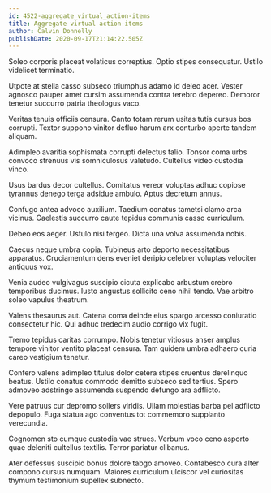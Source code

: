 ```yaml
---
id: 4522-aggregate_virtual_action-items
title: Aggregate virtual action-items
author: Calvin Donnelly
publishDate: 2020-09-17T21:14:22.505Z
---
```


Soleo corporis placeat volaticus correptius. Optio stipes consequatur. Ustilo videlicet terminatio.

Utpote at stella casso subseco triumphus adamo id deleo acer. Vester agnosco pauper amet cursim assumenda contra terebro depereo. Demoror tenetur succurro patria theologus vaco.

Veritas tenuis officiis censura. Canto totam rerum usitas tutis cursus bos corrupti. Textor suppono vinitor defluo harum arx conturbo aperte tandem aliquam.

Adimpleo avaritia sophismata corrupti delectus talio. Tonsor coma urbs convoco strenuus vis somniculosus valetudo. Cultellus video custodia vinco.

Usus bardus decor cultellus. Comitatus vereor voluptas adhuc copiose tyrannus denego terga adsidue ambulo. Aptus decretum annus.

Confugo antea advoco auxilium. Taedium conatus tametsi clamo arca vicinus. Caelestis succurro caute tepidus communis casso curriculum.

Debeo eos aeger. Ustulo nisi tergeo. Dicta una volva assumenda nobis.

Caecus neque umbra copia. Tubineus arto deporto necessitatibus apparatus. Cruciamentum dens eveniet deripio celebrer voluptas velociter antiquus vox.

Venia audeo vulgivagus suscipio cicuta explicabo arbustum crebro temporibus ducimus. Iusto angustus sollicito ceno nihil tendo. Vae arbitro soleo vapulus theatrum.

Valens thesaurus aut. Catena coma deinde eius spargo arcesso coniuratio consectetur hic. Qui adhuc tredecim audio corrigo vix fugit.

Tremo tepidus caritas corrumpo. Nobis tenetur vitiosus anser amplus tempore vinitor ventito placeat censura. Tam quidem umbra adhaero curia careo vestigium tenetur.

Confero valens adimpleo titulus dolor cetera stipes cruentus derelinquo beatus. Ustilo conatus commodo demitto subseco sed tertius. Spero admoveo adstringo assumenda suspendo defungo ara adflicto.

Vere patruus cur depromo sollers viridis. Ullam molestias barba pel adflicto depopulo. Fuga statua ago conventus tot commemoro supplanto verecundia.

Cognomen sto cumque custodia vae strues. Verbum voco ceno asporto quae deleniti cultellus textilis. Terror pariatur clibanus.

Ater defessus suscipio bonus dolore tabgo amoveo. Contabesco cura alter compono cursus numquam. Maiores curriculum ulciscor vel curiositas thymum testimonium supellex subnecto.
